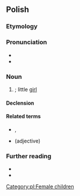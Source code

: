 {{also|dziewczynką}}
==Polish==

===Etymology===
{{suffix|pl|dziewczyna|ka}}

===Pronunciation===
* {{pl-IPA}}
* {{audio|pl|Pl-dziewczynka.ogg|Audio}}

===Noun===
{{pl-noun|f|dim=dziewczyneczka}}

# {{diminutive of|pl|dziewczyna}}; little [[girl]]

====Declension====
{{pl-decl-noun-f}}

====Related terms====
* {{l|pl|dziewczyna}}, {{l|pl|dziewczę}}
* {{l|pl|dziewczęcy}} (adjective)

===Further reading===
* {{R:pl:WSJP}}
* {{R:PWN}}

[[Category:pl:Female children]]
